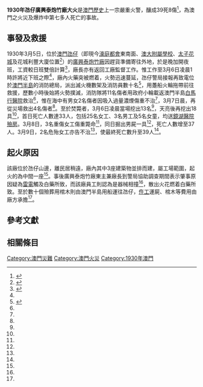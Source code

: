 {{UTC+8}}
{{Infobox Conflagration
|title=氹仔廣興泰炮竹廠大火 (1930年)
|image=
|image_size=
|caption=
|location={{MAC-colonial}}[[氹仔|氹仔]]
|coordinates=
|date=1930年3月6日
|time=1時許
|cause=[[雷電|雷電]]燒着白藥或廠房機器相撞導致散出火花
|fatalities=39人（4男35女）
|injuries=8人（1男7女<ref name="華字日報19300308"/>）
}}
{{Location map many
|Macau
|label={{Nowrap|大火位置}}
|lat=22.158633
|long=113.556487
|position=right
|width=250
|float=
|border=none
|caption=
}}
'''1930年氹仔廣興泰炮竹廠大火'''是[[澳門歷史|澳門歷史]]上一宗嚴重火警，釀成39死8傷<ref name="華字日報19300310">{{cite news | title=澳門炮竹廠被焚三誌 |publisher=[[華字日報|華字日報]]第二張第二頁 |date=1930年3月10日 }}{{zh-hant}}</ref>，為澳門之火災及爆炸中第七多人死亡的事故。

==事發及救援==
1930年3月5日，位於[[澳門|澳門]][[氹仔|氹仔]]（即現今[[濠庭都會|濠庭都會]]東南面、[[澳大附屬學校|澳大附屬學校]]、[[花城_(住宅)|太子花城]]及花城利豐大廈位置<ref>{{cite book |author=黎鴻健 |year=2013年11月 |title=《氹仔炮竹業》 |page=頁223 |publisher=[[澳門特別行政區政府文化局|澳門特別行政區政府文化局]] |quote= |isbn=9789993701880}}{{zh-hant}}</ref>）的[[廣興泰炮竹廠|廣興泰炮竹廠]]因趕貨準備寄往外地，於是晚加開夜班，工資較日班雙倍計算<ref name="華字日報19300307">{{cite news | title=澳門爆竹廠焚斃十餘命之慘劇 |publisher=[[華字日報|華字日報]]第二張第二頁 |date=1930年3月7日 }}{{zh-hant}}</ref>，廠長亦有返回工廠監督工作。惟工作至3月6日凌晨1時許將近下班之際<ref name="華字日報19300308"/>，廠內火藥突被燃着，火勢迅速蔓延，氹仔警局接報再致電位於[[澳門半島|澳門半島]]的消防總局，派出滅火機數架及消防員數十名<ref name="華字日報19300308">{{cite news | title=澳門炮竹廠被焚慘劇續誌 當時挖出屍首十三具 是夜再挖出十八具 總共焚斃三十一人 受傷入院者亦死去二人 |publisher=[[華字日報|華字日報]]第二張第二頁 |date=1930年3月8日 }}{{zh-hant}}</ref>，用躉船火輪拖帶前往救援，歷數小時後始將火勢撲滅，消防隊將11名傷者用政府小輪載返澳門半島[[聖辣非醫院|白馬行醫院]]救治<ref name="華字日報19300307"/>，惟在海中有男女2名傷者因吸入過量濃煙傷重不治<ref name="華字日報19300308"/>，3月7日晨，再從災場救出4名傷者<ref name="華字日報19300308"/>。至於焚斃者，3月6日凌晨當場挖出13名<ref name="華字日報19300308"/>，天亮後再挖出18具<ref name="華字日報19300308"/>，首日死亡人數達33人，包括25名女工、3名男工及5名女童，均送[[鏡湖醫院|鏡湖醫院]][[殮房|殮房]]。3月8日，3名重傷女工傷重斃命<ref name="華字日報19300310"/>，同日掘出男屍一具<ref name="華字日報19300310"/>，死亡人數增至37人。3月9日，2名危殆女工亦告不治<ref name="華字日報19300310"/>，使最終死亡數升至39人<ref name="華字日報19300310"/>。

==起火原因==
該廠位於氹仔山邊，離民居稍遠，廠內其中3座建築物並排而建，屬工場範圍，起火的為中間一座<ref name="華字日報19300310"/>。事後廣興泰炮竹廠東主兼廠長到警局協助調查期間表示肇事原因疑為[[雷電|雷電]]觸及白藥所致，而該廠員工則認為是器械相撞<ref name="華字日報19300310"/>，散出火花燃着白藥所致。至於數十個殮葬用棺木則由澳門半島用船運往氹仔，[[仵工|仵工]]運屍、棺木等費用由廠方承擔<ref name="華字日報19300310"/>。

==參考文獻==
{{reflist}}

==相關條目==
{{澳門致命火災}}

[[Category:澳門災難|Category:澳門災難]]
[[Category:澳門火災|Category:澳門火災]]
[[Category:1930年澳門|Category:1930年澳門]]